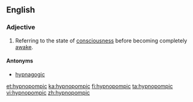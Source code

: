 ==English==

===Adjective===
{{en-adj|-}}

# Referring to the state of [[consciousness]] before becoming completely [[awake]].

====Antonyms====
* [[hypnagogic]]

[[et:hypnopompic]]
[[ka:hypnopompic]]
[[fi:hypnopompic]]
[[ta:hypnopompic]]
[[vi:hypnopompic]]
[[zh:hypnopompic]]
